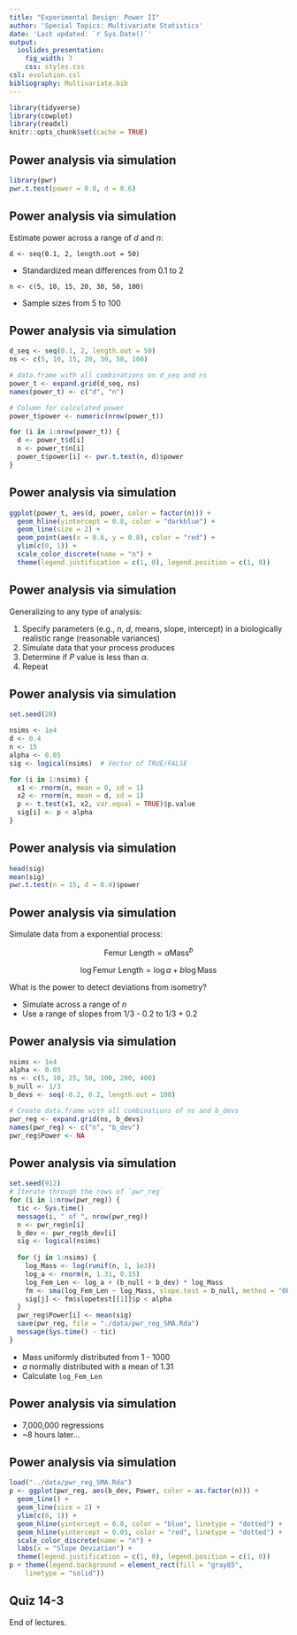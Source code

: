 ```yaml
---
title: "Experimental Design: Power II"
author: 'Special Topics: Multivariate Statistics'
date: 'Last updated: `r Sys.Date()`'
output:
  ioslides_presentation:
    fig_width: 7
    css: styles.css
csl: evolution.csl
bibliography: Multivariate.bib
---
```


```r
library(tidyverse)
library(cowplot)
library(readxl)
knitr::opts_chunk$set(cache = TRUE)
```

## Power analysis via simulation

```r
library(pwr)
pwr.t.test(power = 0.8, d = 0.6)
```

## Power analysis via simulation

Estimate power across a range of *d* and *n*:

`d <- seq(0.1, 2, length.out = 50)`

- Standardized mean differences from 0.1 to 2

`n <- c(5, 10, 15, 20, 30, 50, 100)`

- Sample sizes from 5 to 100

## Power analysis via simulation

```r
d_seq <- seq(0.1, 2, length.out = 50)
ns <- c(5, 10, 15, 20, 30, 50, 100)

# data.frame with all combinations on d_seq and ns
power_t <- expand.grid(d_seq, ns)
names(power_t) <- c("d", "n")

# Column for calculated power
power_t$power <- numeric(nrow(power_t))

for (i in 1:nrow(power_t)) {
  d <- power_t$d[i]
  n <- power_t$n[i]
  power_t$power[i] <- pwr.t.test(n, d)$power
}
```

## Power analysis via simulation

```r
ggplot(power_t, aes(d, power, color = factor(n))) +
  geom_hline(yintercept = 0.8, color = "darkblue") +
  geom_line(size = 2) +
  geom_point(aes(x = 0.6, y = 0.8), color = "red") +
  ylim(c(0, 1)) +
  scale_color_discrete(name = "n") +
  theme(legend.justification = c(1, 0), legend.position = c(1, 0))
```

## Power analysis via simulation

Generalizing to any type of analysis:

1. Specify parameters (e.g., *n*, *d*, means, slope, intercept) in a biologically realistic range (reasonable variances)
1. Simulate data that your process produces
1. Determine if *P* value is less than $\alpha$.
1. Repeat

## Power analysis via simulation

```r
set.seed(20)

nsims <- 1e4
d <- 0.4
n <- 15
alpha <- 0.05
sig <- logical(nsims)  # Vector of TRUE/FALSE

for (i in 1:nsims) {
  x1 <- rnorm(n, mean = 0, sd = 1)
  x2 <- rnorm(n, mean = d, sd = 1)
  p <- t.test(x1, x2, var.equal = TRUE)$p.value
  sig[i] <- p < alpha
}
```

## Power analysis via simulation

```r
head(sig)
mean(sig)
pwr.t.test(n = 15, d = 0.4)$power
```

## Power analysis via simulation

Simulate data from a exponential process:

$$\mbox{Femur Length} = a \mbox{Mass}^b$$

$$\log \mbox{Femur Length} = \log a + b \log \mbox{Mass}$$

What is the power to detect deviations from isometry?

- Simulate across a range of *n*
- Use a range of slopes from 1/3 - 0.2 to 1/3 + 0.2

## Power analysis via simulation

```r
nsims <- 1e4
alpha <- 0.05
ns <- c(5, 10, 25, 50, 100, 200, 400)
b_null <- 1/3
b_devs <- seq(-0.2, 0.2, length.out = 100)

# Create data.frame with all combinations of ns and b_devs
pwr_reg <- expand.grid(ns, b_devs)
names(pwr_reg) <- c("n", "b_dev")
pwr_reg$Power <- NA
```

## Power analysis via simulation  {.smaller}

```r
set.seed(912)
# Iterate through the rows of `pwr_reg`
for (i in 1:nrow(pwr_reg)) {
  tic <- Sys.time()
  message(i, " of ", nrow(pwr_reg))
  n <- pwr_reg$n[i]
  b_dev <- pwr_reg$b_dev[i]
  sig <- logical(nsims)
  
  for (j in 1:nsims) {
    log_Mass <- log(runif(n, 1, 1e3))
    log_a <- rnorm(n, 1.31, 0.15)
    log_Fem_Len <- log_a + (b_null + b_dev) * log_Mass
    fm <- sma(log_Fem_Len ~ log_Mass, slope.test = b_null, method = "OLS")
    sig[j] <- fm$slopetest[[1]]$p < alpha
  }
  pwr_reg$Power[i] <- mean(sig)
  save(pwr_reg, file = "./data/pwr_reg_SMA.Rda")
  message(Sys.time() - tic)
}
```

- Mass uniformly distributed from 1 - 1000
- $a$ normally distributed with a mean of 1.31
- Calculate `log_Fem_Len`

## Power analysis via simulation

- 7,000,000 regressions
- ~8 hours later...

## Power analysis via simulation

```r
load("../data/pwr_reg_SMA.Rda")
p <- ggplot(pwr_reg, aes(b_dev, Power, color = as.factor(n))) +
  geom_line() +
  geom_line(size = 2) +
  ylim(c(0, 1)) +
  geom_hline(yintercept = 0.8, color = "blue", linetype = "dotted") +
  geom_hline(yintercept = 0.05, color = "red", linetype = "dotted") +
  scale_color_discrete(name = "n") +
  labs(x = "Slope Deviation") +
  theme(legend.justification = c(1, 0), legend.position = c(1, 0))
p + theme(legend.background = element_rect(fill = "gray85", 
    linetype = "solid"))
```

## Quiz 14-3

End of lectures.
